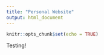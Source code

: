 ```yaml
---
title: "Personal Website"
output: html_document
---
```


```r
knitr::opts_chunk$set(echo = TRUE)
```

Testing!